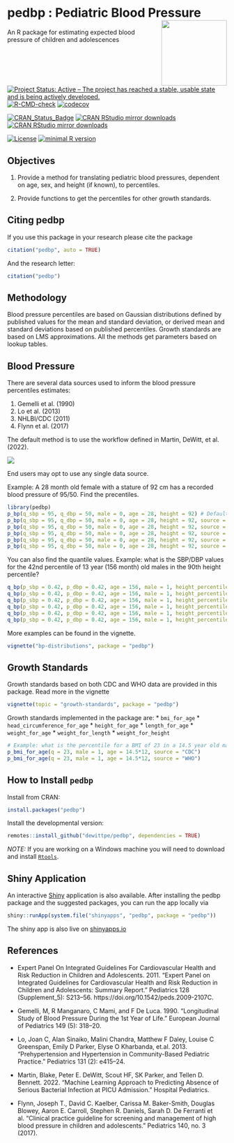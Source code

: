# pedbp : Pediatric Blood Pressure <img src="man/figures/pedbplogo.png" align="right" width="150px" height="150px"/>
An R package for estimating expected blood pressure of children and adolescences

[![Project Status: Active – The project has reached a stable, usable state and is being actively developed.](https://www.repostatus.org/badges/latest/active.svg)](https://www.repostatus.org/#active)
[![R-CMD-check](https://github.com/dewittpe/pedbp/actions/workflows/R-CMD-check.yaml/badge.svg)](https://github.com/dewittpe/pedbp/actions/workflows/R-CMD-check.yaml)
[![codecov](https://codecov.io/gh/dewittpe/pedbp/branch/main/graph/badge.svg?token=DYiVkUwKrP)](https://app.codecov.io/gh/dewittpe/pedbp)

[![CRAN_Status_Badge](http://www.r-pkg.org/badges/version/pedbp)](https://cran.r-project.org/package=pedbp)
[![CRAN RStudio mirror downloads](http://cranlogs.r-pkg.org/badges/pedbp)](https://www.r-pkg.org/pkg/pedbp)
[![CRAN RStudio mirror downloads](http://cranlogs.r-pkg.org/badges/grand-total/pedbp)](https://www.r-pkg.org/pkg/pedbp)

[![License](https://img.shields.io/badge/licence-GPL--2-blue.svg)](https://www.gnu.org/licenses/old-licenses/gpl-2.0.html)
[![minimal R version](https://img.shields.io/badge/R%3E%3D-3.5.0-6666ff.svg)](https://cran.r-project.org/)

## Objectives

1. Provide a method for translating pediatric blood pressures, dependent on age,
   sex, and height (if known), to percentiles.

2. Provide functions to get the percentiles for other growth standards.

## Citing pedbp

If you use this package in your research please cite the package
```r
citation("pedbp", auto = TRUE)
```

And the research letter:

```r
citation("pedbp")
```

## Methodology

Blood pressure percentiles are based on Gaussian distributions defined by published
values for the mean and standard deviation, or derived mean and standard
deviations based on published percentiles.  Growth standards are based on LMS
approximations.  All the methods get parameters based on lookup tables.

## Blood Pressure
There are several data sources used to inform the blood pressure percentiles
estimates:

1. Gemelli et al. (1990)
2. Lo et al. (2013)
3. NHLBI/CDC (2011)
4. Flynn et al. (2017)

The default method is to use the workflow defined in Martin, DeWitt, et al.
(2022).

![](man/figures/flowchart.png)

End users may opt to use any single data source.

Example: A 28 month old female with a stature of 92 cm has a recorded blood
pressure of 95/50.  Find the precentiles.
```r
library(pedbp)
p_bp(q_sbp = 95, q_dbp = 50, male = 0, age = 28, height = 92) # Default
p_bp(q_sbp = 95, q_dbp = 50, male = 0, age = 28, height = 92, source = "martin2022")  # Default
p_bp(q_sbp = 95, q_dbp = 50, male = 0, age = 28, height = 92, source = "gemelli1990")
p_bp(q_sbp = 95, q_dbp = 50, male = 0, age = 28, height = 92, source = "lo2013")
p_bp(q_sbp = 95, q_dbp = 50, male = 0, age = 28, height = 92, source = "nhlbi")
p_bp(q_sbp = 95, q_dbp = 50, male = 0, age = 28, height = 92, source = "flynn2017")
```

You can also find the quantile values.  Example: what is the SBP/DBP values for
the 42nd percentile of 13 year (156 month) old males in the 90th height percentile?
```r
q_bp(p_sbp = 0.42, p_dbp = 0.42, age = 156, male = 1, height_percentile = 0.90)
q_bp(p_sbp = 0.42, p_dbp = 0.42, age = 156, male = 1, height_percentile = 0.90, source = "martin2022")
q_bp(p_sbp = 0.42, p_dbp = 0.42, age = 156, male = 1, height_percentile = 0.90, source = "gemelli1990")
q_bp(p_sbp = 0.42, p_dbp = 0.42, age = 156, male = 1, height_percentile = 0.90, source = "lo2013")
q_bp(p_sbp = 0.42, p_dbp = 0.42, age = 156, male = 1, height_percentile = 0.90, source = "nhlbi")
q_bp(p_sbp = 0.42, p_dbp = 0.42, age = 156, male = 1, height_percentile = 0.90, source = "flynn2017")
```

More examples can be found in the vignette.
```r
vignette("bp-distributions", package = "pedbp")
```

## Growth Standards

Growth standards based on both CDC and WHO data are provided in this package.
Read more in the vignette
```r
vignette(topic = "growth-standards", package = "pedbp")
```

Growth standards implemented in the package are:
* `bmi_for_age`
* `head_circumference_for_age`
* `height_for_age`
* `length_for_age`
* `weight_for_age`
* `weight_for_length`
* `weight_for_height`

```r
# Example: what is the percentile for a BMI of 23 in a 14.5 year old male?
p_bmi_for_age(q = 23, male = 1, age = 14.5*12, source = "CDC")
p_bmi_for_age(q = 23, male = 1, age = 14.5*12, source = "WHO")
```

## How to Install `pedbp`

Install from CRAN:

```r
install.packages("pedbp")
```

Install the developmental version:
```r
remotes::install_github("dewittpe/pedbp", dependencies = TRUE)
```

*NOTE:* If you are working on a Windows machine you will need to download and
install [`Rtools`](https://cran.r-project.org/bin/windows/Rtools/).

## Shiny Application

An interactive [Shiny](https://shiny.posit.co/) application is also available.
After installing the pedbp package and the suggested
packages, you can run the app locally via

```r
shiny::runApp(system.file("shinyapps", "pedbp", package = "pedbp"))
```

The shiny app is also live on [shinyapps.io](https://dewittpe.shinyapps.io/pedbp/)

## References

* Expert Panel On Integrated Guidelines For Cardiovascular Health and Risk Reduction in Children and Adolescents. 2011. “Expert Panel on Integrated Guidelines for Cardiovascular Health and Risk Reduction in Children and Adolescents: Summary Report.” Pediatrics 128 (Supplement_5): S213–56. https://doi.org/10.1542/peds.2009-2107C.

* Gemelli, M, R Manganaro, C Mami, and F De Luca. 1990. “Longitudinal Study of Blood Pressure During the 1st Year of Life.” European Journal of Pediatrics 149 (5): 318–20.

* Lo, Joan C, Alan Sinaiko, Malini Chandra, Matthew F Daley, Louise C Greenspan, Emily D Parker, Elyse O Kharbanda, et.al. 2013. “Prehypertension and Hypertension in Community-Based Pediatric Practice.” Pediatrics 131 (2): e415–24.

* Martin, Blake, Peter E. DeWitt, Scout HF, SK Parker, and Tellen D. Bennett. 2022. “Machine Learning Approach to Predicting Absence of Serious Bacterial Infection at PICU Admission.” Hospital Pediatrics.

* Flynn, Joseph T., David C. Kaelber, Carissa M. Baker-Smith, Douglas Blowey, Aaron E. Carroll, Stephen R. Daniels, Sarah D. De Ferranti et al. "Clinical practice guideline for screening and management of high blood pressure in children and adolescents." Pediatrics 140, no. 3 (2017).
